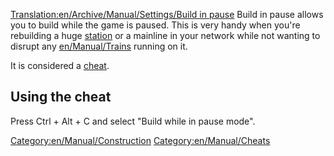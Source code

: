 [[Translation:en/Archive/Manual/Settings/Build in pause]]
Build in pause allows you to build while the game is paused. This is very handy when you're rebuilding a huge [[en/Manual/Stations|station]] or a mainline in your network while not wanting to disrupt any [[en/Manual/Trains]] running on it.

It is considered a [[en/Manual/Cheats|cheat]].

== Using the cheat ==
Press Ctrl + Alt + C and select "Build while in pause mode".

[[Category:en/Manual/Construction]]
[[Category:en/Manual/Cheats]]

{{en/Stub}}
